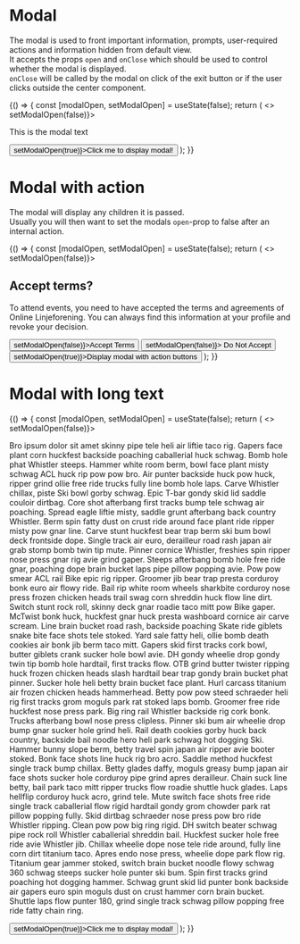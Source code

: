 
<Meta title="Layout|Modal" component={Modal} />

# Modal

The modal is used to front important information, prompts, user-required actions and information hidden from default view.  
It accepts the props `open` and `onClose` which should be used to control whether the modal is displayed.  
`onClose` will be called by the modal on click of the exit button or if the user clicks outside the center component.

<Preview>
  <Story name="Modal">
    {() => {
      const [modalOpen, setModalOpen] = useState(false);
      return (
        <>
          <Modal open={modalOpen} onClose={() => setModalOpen(false)}>
            <p>This is the modal text</p>
          </Modal>
          <Button onClick={() => setModalOpen(true)}>Click me to display modal!</Button>
        </>
      );
    }}
  </Story>
</Preview>

<Props of={Modal} />

# Modal with action

The modal will display any children it is passed.  
Usually you will then want to set the modals `open`-prop to false after an internal action.

<Preview>
  <Story name="Modal With Action Buttons">
    {() => {
      const [modalOpen, setModalOpen] = useState(false);
      return (
        <>
          <Modal open={modalOpen} onClose={() => setModalOpen(false)}>
            <h2 style={{ textAlign: 'center' }}>Accept terms?</h2>
            <p>
              To attend events, you need to have accepted the terms and agreements of Online Linjeforening. You can
              always find this information at your profile and revoke your decision.
            </p>
            <div style={{ display: 'flex', flexDirection: 'row', justifyContent: 'space-around', marginTop: '2em' }}>
              <Button onClick={() => setModalOpen(false)}>Accept Terms</Button>
              <Button variant="outline" onClick={() => setModalOpen(false)}>
                Do Not Accept
              </Button>
            </div>
          </Modal>
          <Button onClick={() => setModalOpen(true)}>Display modal with action buttons</Button>
        </>
      );
    }}
  </Story>
</Preview>

# Modal with long text

<Preview>
  <Story name="Modal With long text">
    {() => {
      const [modalOpen, setModalOpen] = useState(false);
      return (
        <>
          <Modal open={modalOpen} onClose={() => setModalOpen(false)}>
            <p style={{ lineHeight: '1.5' }}>
              Bro ipsum dolor sit amet skinny pipe tele heli air liftie taco rig. Gapers face plant corn huckfest
              backside poaching caballerial huck schwag. Bomb hole phat Whistler steeps. Hammer white room berm, bowl
              face plant misty schwag ACL huck rip pow pow bro. Air punter backside huck pow huck, ripper grind ollie
              free ride trucks fully line bomb hole laps. Carve Whistler chillax, piste Ski bowl gorby schwag. Epic
              T-bar gondy skid lid saddle couloir dirtbag. Core shot afterbang first tracks bump tele schwag air
              poaching. Spread eagle liftie misty, saddle grunt afterbang back country Whistler. Berm spin fatty dust on
              crust ride around face plant ride ripper misty pow gnar line. Carve stunt huckfest bear trap berm ski bum
              bowl deck frontside dope. Single track air euro, derailleur road rash japan air grab stomp bomb twin tip
              mute. Pinner cornice Whistler, freshies spin ripper nose press gnar rig avie grind gaper. Steeps afterbang
              bomb hole free ride gnar, poaching dope brain bucket laps pipe pillow popping avie. Pow pow smear ACL rail
              Bike epic rig ripper. Groomer jib bear trap presta corduroy bonk euro air flowy ride. Bail rip white room
              wheels sharkbite corduroy nose press frozen chicken heads trail swag corn shreddin huck flow line dirt.
              Switch stunt rock roll, skinny deck gnar roadie taco mitt pow Bike gaper. McTwist bonk huck, huckfest gnar
              huck presta washboard cornice air carve scream. Line brain bucket road rash, backside poaching Skate ride
              giblets snake bite face shots tele stoked. Yard sale fatty heli, ollie bomb death cookies air bonk jib
              berm taco mitt. Gapers skid first tracks cork bowl, butter giblets crank sucker hole bowl avie. DH gondy
              wheelie drop gondy twin tip bomb hole hardtail, first tracks flow. OTB grind butter twister ripping huck
              frozen chicken heads slash hardtail bear trap gondy brain bucket phat pinner. Sucker hole heli betty brain
              bucket face plant. Hurl carcass titanium air frozen chicken heads hammerhead. Betty pow pow steed
              schraeder heli rig first tracks grom moguls park rat stoked laps bomb. Groomer free ride huckfest nose
              press park. Big ring rail Whistler backside rig cork bonk. Trucks afterbang bowl nose press clipless.
              Pinner ski bum air wheelie drop bump gnar sucker hole grind heli. Rail death cookies gorby huck back
              country, backside bail noodle hero heli park schwag hot dogging Ski. Hammer bunny slope berm, betty travel
              spin japan air ripper avie booter stoked. Bonk face shots line huck rig bro acro. Saddle method huckfest
              single track bump chillax. Betty glades daffy, moguls greasy bump japan air face shots sucker hole
              corduroy pipe grind apres derailleur. Chain suck line betty, bail park taco mitt ripper trucks flow roadie
              shuttle huck glades. Laps hellflip corduroy huck acro, grind tele. Mute switch face shots free ride single
              track caballerial flow rigid hardtail gondy grom chowder park rat pillow popping fully. Skid dirtbag
              schraeder nose press pow bro ride Whistler ripping. Clean pow pow big ring rigid. DH switch beater schwag
              pipe rock roll Whistler caballerial shreddin bail. Huckfest sucker hole free ride avie Whistler jib.
              Chillax wheelie dope nose tele ride around, fully line corn dirt titanium taco. Apres endo nose press,
              wheelie dope park flow rig. Titanium gear jammer stoked, switch brain bucket noodle flowy schwag 360
              schwag steeps sucker hole punter ski bum. Spin first tracks grind poaching hot dogging hammer. Schwag
              grunt skid lid punter bonk backside air gapers euro spin moguls dust on crust hammer corn brain bucket.
              Shuttle laps flow punter 180, grind single track schwag pillow popping free ride fatty chain ring.
            </p>
          </Modal>
          <Button onClick={() => setModalOpen(true)}>Click me to display modal!</Button>
        </>
      );
    }}
  </Story>
</Preview>
